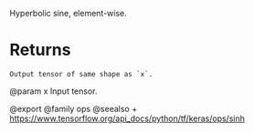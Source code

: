 Hyperbolic sine, element-wise.

# Returns
    Output tensor of same shape as `x`.

@param x Input tensor.

@export
@family ops
@seealso
+ <https://www.tensorflow.org/api_docs/python/tf/keras/ops/sinh>
